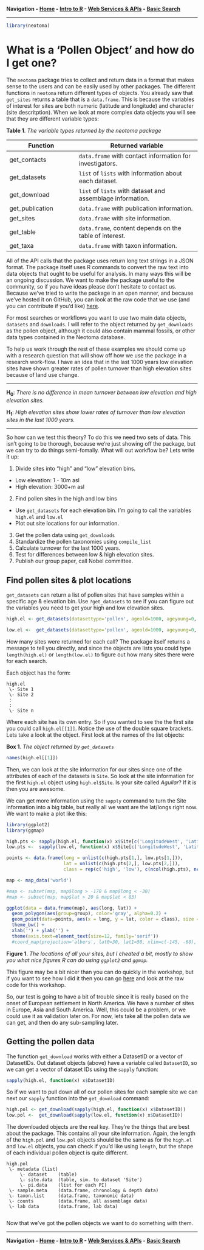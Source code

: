 **Navigation - [Home](https://github.com/SimonGoring/Neotoma-Workshop_Oct2013/blob/master/README.md) - [Intro to R](https://github.com/SimonGoring/Neotoma-Workshop_Oct2013/blob/master/IntroToR/IntroR_1.md) - [Web Services & APIs](https://github.com/SimonGoring/Neotoma-Workshop_Oct2013/blob/master/WebServices/WebServices.md) - [Basic Search](https://github.com/SimonGoring/Neotoma-Workshop_Oct2013/blob/master/BasicSearches/BasicSearches.md)**

-------------------------------------

```r
library(neotoma)
```

What is a 'Pollen Object' and how do I get one?
========================================================
The `neotoma` package tries to collect and return data in a format that makes sense to the users and can be easily used by other packages.  The different functions in `neotoma` return different types of objects.  You already saw that `get_sites` returns a table that is a `data.frame`.  This is because the variables of interest for sites are both numeric (latitude and longitude) and character (site descritption).  When we look at more complex data objects you will see that they are different variable types:

**Table 1**. *The variable types returned by the neotoma package*

**Function** | **Returned variable**
------------ | ---------------------
get_contacts | `data.frame` with contact information for investigators.
get_datasets | `list` of `lists` with information about each dataset.
get_download | `list` of `lists` with dataset and assemblage information.
get_publication | `data.frame` with publication information.
get_sites | `data.frame` with site information.
get_table | `data.frame`, content depends on the table of interest.
get_taxa | `data.frame` with taxon information.

All of the API calls that the package uses return long text strings in a JSON format.  The package itself uses R commands to convert the raw text into data objects that ought to be useful for analysis.  In many ways this will be an ongoing discussion.  We want to make the package useful to the community, so if you have ideas please don't hesitate to contact us.  Because we've tried to write the package in an open manner, and because we've hosted it on GitHub, you can look at the raw code that we use (and you can contribute if you'd like) [here](https://github.com/ropensci/neotoma).

For most searches or workflows you want to use two main data objects, `datasets` and `downloads`.  I will refer to the object returned by `get_downloads` as the pollen object, although it could also contain mammal fossils, or other data types contained in the Neotoma database.

To help us work through the rest of these examples we should come up with a research question that will show off how we use the package in a research work-flow.  I have an idea that in the last 1000 years low elevation sites have shown greater rates of pollen turnover than high elevation sites because of land use change.

-------------------------------------------------

**H<sub>0</sub>**: *There is no difference in mean turnover between low elevation and high elevation sites.*

**H<sub>1</sub>**: *High elevation sites show lower rates of turnover than low elevation sites in the last 1000 years.*

-------------------------------------------------

So how can we test this theory?  To do this we need two sets of data.  This isn't going to be thorough, because we're just showing off the package, but we can try to do things semi-fomally.  What will out workflow be?  Lets write it up:

1.  Divide sites into "high" and "low" elevation bins.
  * Low elevation:  1 - 10m asl
  * High elevation: 3000+m asl
2.  Find pollen sites in the high and low bins
  * Use `get_datasets` for each elevation bin.  I'm going to call the variables `high.el` and `low.el`
  * Plot out site locations for our information.
3.  Get the pollen data using `get_downloads`
4.  Standardize the pollen taxonomies using `compile_list`
5.  Calculate turnover for the last 1000 years.
6.  Test for differences between low & high elevation sites.
7.  Publish our group paper, call Nobel committee.

Find pollen sites & plot locations
----------------------------------------
`get_datasets` can return a list of pollen sites that have samples within a specific age & elevation bin.  Use `?get_datasets` to see if you can figure out the variables you need to get your high and low elevation sites.

```r
high.el <- get_datasets(datasettype='pollen', ageold=1000, ageyoung=0, altmin=3000)

low.el <-  get_datasets(datasettype='pollen', ageold=1000, ageyoung=0, altmax = 10, altmin=1)

```

How many sites were returned for each call?  The package itself returns a message to tell you directly, and since the objects are lists you could type `length(high.el)` or `length(low.el)` to figure out how many sites there were for each search.

Each object has the form:

```
high.el
 \- Site 1
 \- Site 2
 :
 :
 \- Site n
```

Where each site has its own entry.  So if you wanted to see the the first site you could call `high.el[[1]]`.  Notice the use of the double square brackets.  Lets take a look at the object.  First look at the names of the list objects:

**Box 1**. *The object returned by `get_datasets`*
```r
names(high.el[[1]])
```

Then, we can look at the site information for our sites since one of the attributes of each of the datasets is `Site`.  So look at the site information for the first `high.el` object using `high.el$Site`.  Is your site called *Aguilar*?  If it is then you are awesome.

We can get more information using the `sapply` command to turn the Site information into a big table, but really all we want are the lat/longs right now.  We want to make a plot like this:

```r
library(ggplot2)
library(ggmap)

high.pts <- sapply(high.el, function(x) x$Site[c('LongitudeWest', 'LatitudeNorth')])
low.pts <-  sapply(low.el, function(x) x$Site[c('LongitudeWest', 'LatitudeNorth')])

points <- data.frame(long = unlist(c(high.pts[1,], low.pts[1,])), 
                     lat = unlist(c(high.pts[2,], low.pts[2,])),
                     class = rep(c('high', 'low'), c(ncol(high.pts), ncol(low.pts))))

map <- map_data('world')

#map <- subset(map, map$long > -170 & map$long < -30)
#map <- subset(map, map$lat > 20 & map$lat < 83)

ggplot(data = data.frame(map), aes(long, lat)) + 
  geom_polygon(aes(group=group), color='gray', alpha=0.2) +
  geom_point(data=points, aes(x = long, y = lat, color = class), size = 3) +
  theme_bw() +
  xlab('') + ylab('') +
  theme(axis.text=element_text(size=12, family='serif')) 
  #coord_map(projection='albers', lat0=30, lat1=50, xlim=c(-145, -60), ylim=c(26, 75))
```
**Figure 1**. *The locations of all your sites, but I cheated a bit, mostly to show you what nice figures R can do using `ggplot2` and `ggmap`.*

This figure may be a bit nicer than you can do quickly in the workshop, but if you want to see how I did it then you can go [here]() and look at the raw code for this workshop.

So, our test is going to have a bit of trouble since it is really based on the onset of European settlement in North America.  We have a number of sites in Europe, Asia and South America.  Well, this could be a problem, or we could use it as validation later on.  For now, lets take all the pollen data we can get, and then do any sub-sampling later.

Getting the pollen data
---------------------------------------------

The function `get_download` works with either a DatasetID or a vector of DatasetIDs.  Out dataset objects (above) have a variable called `DatasetID`, so we can get a vector of dataset IDs using the `sapply` function:

```r
sapply(high.el, function(x) x$DatasetID)
```

So if we want to pull down all of our pollen sites for each sample site we can next our `sapply` function into the `get_download` command:

```r
high.pol <- get_download(sapply(high.el, function(x) x$DatasetID))
low.pol <-  get_download(sapply(low.el, function(x) x$DatasetID))
```

The downloaded objects are the real key.  They're the things that are best about the package.  This contains all your site information.  Again, the length of the `high.pol` and `low.pol` objects should be the same as for the `high.el` and `low.el` objects, you can check if you'd like using `length`, but the shape of each individual pollen object is quite different.

```
high.pol
 \- metadata (list)
     \- dataset    (table)
     \- site.data  (table, sim. to dataset 'Site')
     \- pi.data    (list for each PI)
 \- sample.meta    (data.frame, chronology & depth data)
 \- taxon.list     (data.frame, taxonomic data)
 \- counts         (data.frame, all assemblage data)
 \- lab data       (data.frame, lab data)
 
```

Now that we've got the pollen objects we want to do something with them.

-----------------

**Navigation - [Home](https://github.com/SimonGoring/Neotoma-Workshop_Oct2013/blob/master/README.md) - [Intro to R](https://github.com/SimonGoring/Neotoma-Workshop_Oct2013/blob/master/IntroToR/IntroR_1.md) - [Web Services & APIs](https://github.com/SimonGoring/Neotoma-Workshop_Oct2013/blob/master/WebServices/WebServices.md) - [Basic Search](https://github.com/SimonGoring/Neotoma-Workshop_Oct2013/blob/master/BasicSearches/BasicSearches.md)**

